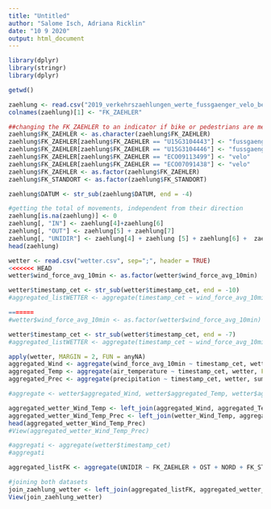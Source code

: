 ```yaml
---
title: "Untitled"
author: "Salome Isch, Adriana Ricklin"
date: "10 9 2020"
output: html_document
---
```


```r
library(dplyr)
library(stringr)
library(dplyr)

```


```r
getwd()

zaehlung <- read.csv("2019_verkehrszaehlungen_werte_fussgaenger_velo_bereinigt.csv", sep=";", header = TRUE)
colnames(zaehlung)[1] <- "FK_ZAEHLER"

##changing the FK_ZAEHLER to an indicator if bike or pedestrians are measured
zaehlung$FK_ZAEHLER <- as.character(zaehlung$FK_ZAEHLER)
zaehlung$FK_ZAEHLER[zaehlung$FK_ZAEHLER == "U15G3104443"] <- "fussgaenger"
zaehlung$FK_ZAEHLER[zaehlung$FK_ZAEHLER == "U15G3104446"] <- "fussgaenger"
zaehlung$FK_ZAEHLER[zaehlung$FK_ZAEHLER == "ECO09113499"] <- "velo"
zaehlung$FK_ZAEHLER[zaehlung$FK_ZAEHLER == "ECO07091438"] <- "velo"
zaehlung$FK_ZAEHLER <- as.factor(zaehlung$FK_ZAEHLER)
zaehlung$FK_STANDORT <- as.factor(zaehlung$FK_STANDORT)

zaehlung$DATUM <- str_sub(zaehlung$DATUM, end = -4)

#getting the total of movements, independent from their direction
zaehlung[is.na(zaehlung)] <- 0
zaehlung[, "IN"] <- zaehlung[4]+zaehlung[6]
zaehlung[, "OUT"] <- zaehlung[5] + zaehlung[7]
zaehlung[, "UNIDIR"] <- zaehlung[4] + zaehlung [5] + zaehlung[6] +  zaehlung[7]
head(zaehlung)

```

```r
wetter <- read.csv("wetter.csv", sep=";", header = TRUE)
<<<<<<< HEAD
wetter$wind_force_avg_10min <- as.factor(wetter$wind_force_avg_10min)

wetter$timestamp_cet <- str_sub(wetter$timestamp_cet, end = -10)
#aggregated_listWETTER <- aggregate(timestamp_cet ~ wind_force_avg_10min + air_temperature + precipitation, wetter, FUN = "mean")

=======
#wetter$wind_force_avg_10min <- as.factor(wetter$wind_force_avg_10min)

wetter$timestamp_cet <- str_sub(wetter$timestamp_cet, end = -7)
#aggregated_listWETTER <- aggregate(timestamp_cet ~ wind_force_avg_10min + air_temperature + precipitation, wetter, FUN = "mean")

apply(wetter, MARGIN = 2, FUN = anyNA)
aggregated_Wind <- aggregate(wind_force_avg_10min ~ timestamp_cet, wetter, FUN = mean)
aggregated_Temp <- aggregate(air_temperature ~ timestamp_cet, wetter, FUN = mean)
aggregated_Prec <- aggregate(precipitation ~ timestamp_cet, wetter, sum)

#aggregate <- wetter$aggregated_Wind, wetter$aggregated_Temp, wetter$aggregated_Prec

aggregated_wetter_Wind_Temp <- left_join(aggregated_Wind, aggregated_Temp, by = "timestamp_cet")
aggregated_wetter_Wind_Temp_Prec <- left_join(wetter_Wind_Temp, aggregated_Prec, by = "timestamp_cet")
head(aggregated_wetter_Wind_Temp_Prec)
#View(aggregated_wetter_Wind_Temp_Prec)

#aggregati <- aggregate(wetter$timestamp_cet)
#aggregati

```


```r
aggregated_listFK <- aggregate(UNIDIR ~ FK_ZAEHLER + OST + NORD + FK_STANDORT + DATUM, zaehlung, sum)

```

```r
#joining both datasets
join_zaehlung_wetter <- left_join(aggregated_listFK, aggregated_wetter_Wind_Temp_Prec, by = c("DATUM" = "timestamp_cet"))
View(join_zaehlung_wetter)
```


